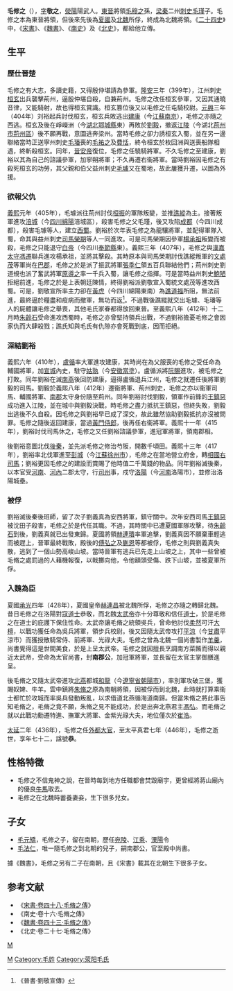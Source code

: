 '''毛修之'''（{{bd|375年||446年}}），[[表字|字]]'''敬之'''，[[滎陽|滎陽]]陽武人。[[東晉|東晉]]將領[[毛穆之|毛穆之]]孫，[[梁州|梁]][[秦州|秦]]二州[[刺史|刺史]][[毛瑾|毛瑾]]子。毛修之本為東晉將領，但後來先後為[[夏_(十六國)|夏國]]及[[北魏|北魏]]所俘，終成為北魏將領。《[[二十四史|二十四史]]》中，《[[宋書|宋書]]》、《[[魏書|魏書]]》、《[[南史|南史]]》及《[[北史|北史]]》，都給他立傳。

== 生平 ==
=== 歷仕晉楚 ===
毛修之有大志，多讀史籍，又得殷仲堪請為參軍。[[隆安_(東晉)|隆安]]三年（399年），江州刺史[[桓玄|桓玄]]出兵襲擊荊州，逼殷仲堪自殺，自兼荊州。毛修之改任桓玄參軍，又因其通曉音律，又能騎射，故也得桓玄賞識。桓玄篡位後又以毛修之任屯騎校尉。[[元興_(東晉)|元興]]三年（404年）刘裕起兵討伐桓玄，桓玄兵敗逃出[[建康|建康]]（今[[江蘇|江蘇]][[南京|南京]]），毛修之亦隨之西逃。桓玄及後在崢嶸洲（今[[湖北|湖北]][[鄂城縣|鄂城縣]]東）再敗於[[劉毅_(東晉)|劉毅]]，撤返[[江陵|江陵]]（今湖北[[荊州市|荊州市]][[荊州區|荊州區]]）後不願再戰，意圖逃奔梁州。當時毛修之卻力誘桓玄入蜀，並在另一邊聯絡當時正送寧州刺史[[毛璠|毛璠]]喪的[[毛祐之|毛祐之]]及[[費恬|費恬]]，終令桓玄於枚回洲與送喪船隊相遇，終斬殺桓玄。同年，[[晉安帝|晉安帝]]復位，毛修之任驍騎將軍。不久毛修之至建康，劉裕以其為自己的諮議參軍，加寧朔將軍；不久再遷右衞將軍。當時劉裕因毛修之有殺死桓玄的功勞，其父親和伯父益州刺史[[毛璩|毛璩]]又在蜀地，故此屢獲升遷，以圖為外援。

=== 欲報父仇 ===
[[義熙_(東晉)|義熙]]元年（405年），毛璩派往荊州討伐[[桓振|桓振]]的軍隊叛變，並推[[譙縱|譙縱]]為主。接著叛軍進攻[[涪城|涪城]]（今[[四川|四川]][[綿陽|綿陽]]涪城區），殺害毛修之父毛瑾，後又攻陷[[成都|成都]]（今四川成都），殺害毛璩等人，建立[[西蜀|西蜀]]。劉裕於次年表毛修之為龍驤將軍，並配得軍隊入蜀，命其與益州刺史[[司馬榮期|司馬榮期]]等人一同進攻。可是司馬榮期因參軍[[楊承祖|楊承祖]]叛變而被殺，毛修之只能退守[[白帝|白帝]]（今四川[[奉節縣|奉節縣]]東）。義熙三年（407年），毛修之與[[漢嘉|漢嘉]][[太守|太守]][[馮遷|馮遷]]聯兵進攻楊承祖，並將其擊殺。其時原本與司馬榮期討伐譙縱叛軍的[[文處茂|文處茂]]等軍尚在[[巴郡|巴郡]]，毛修之於是派了振武將軍[[張季仁|張季仁]]領五百兵聯結他們；荊州刺史劉道規也派了奮武將軍[[原導之|原導之]]率一千兵入蜀，讓毛修之指揮。可是當時益州刺史[[鮑陋|鮑陋]]拒絕前進，毛修之於是上表朝廷陳情，終得劉裕派劉敬宣入蜀統文處茂等進攻西蜀。可是，劉敬宣所率主力卻在[[黃虎|黃虎]]（今四川綿陽東南）為[[譙道福|譙道福]]所阻，無法前進，最終逼於糧盡和疫病而撤軍，無功而返<ref>《晉書·劉敬宣傳》</ref>。不過戰後譙縱就交出毛璩、毛璠等人的屍體讓毛修之舉喪，其他毛氏家眷都得放回東晉。至義熙八年（412年）十二月時[[朱齡石|朱齡石]]受命進攻西蜀時，毛修之亦曾堅持領兵出戰，不過劉裕擔憂毛修之會因家仇而大肆殺戮；譙氏知與毛氏有仇隙亦會死戰到底，因而拒絕。

=== 深結劉裕 ===
義熙六年（410年），[[盧循|盧循]]率大軍進攻建康，其時尚在為父服喪的毛修之受任命為輔國將軍，加[[宣城|宣城]]內史，駐守[[姑孰|姑孰]]（今[[安徽|安徽]][[當塗|當塗]]）。盧循派將[[阮賜|阮賜]]進攻，被毛修之打敗。同年劉裕在滅[[南燕_(十六國)|南燕]]後回防建康，逼得盧循退兵江州，毛修之就遷任後將軍劉毅的司馬。劉毅於義熙八年（412年）遷衞將軍、荊州刺史，毛修之亦以衞軍司馬、輔國將軍、[[南郡|南郡]]太守身份隨至荊州。同年劉裕討伐劉毅，領軍作前鋒的[[王鎮惡|王鎮惡]]成功進入江陵，並在城中與劉毅決戰，時毛修之盡力抵抗王鎮惡，但終失敗，劉毅出逃後不久自殺。因毛修之與劉裕早已成了深交，故此雖然協助劉毅抵抗亦沒被問罪。毛修之隨後返回建康，當過[[黃門侍郎|黃門侍郎]]，後再任右衞將軍。義熙十一年（415年），劉裕討伐司馬休之，毛修之又任劉裕諮議參軍，進冠軍將軍，領南郡相。

後劉裕意圖北伐[[後秦|後秦]]，並先派毛修之修治芍阪，開數千頃田。義熙十三年（417年），劉裕率北伐軍進至[[彭城|彭城]]（今[[江蘇|江蘇]][[徐州市|徐州市]]），毛修之在當地營立府舍，轉[[相國|相國]][[司馬|右司馬]]；劉裕更因毛修之的建設而賞賜了他時值二千萬錢的物品。同年劉裕滅後秦，以本官受[[河南郡|河南]]、[[河內郡_(中國)|河內]]二郡太守，行[[司州|司州]]事，戍守[[洛陽|洛陽]]（今[[河南|河南]]洛陽市），並修治洛陽城壘。

=== 被俘 ===
劉裕滅後秦後班師，留了次子劉義真為安西將軍，鎮守關中。次年安西司馬[[王鎮惡|王鎮惡]]被沈田子殺害，毛修之於是代任其職。不過，其時關中已遭夏國軍隊攻擊，待[[朱齡石|朱齡石]]到後，劉義真就已出發東歸。夏國將領[[赫連璝|赫連璝]]率軍追擊，劉義真因不願棄車輕逃而被趕上，晉軍最終戰敗，殿後的[[傅弘之|傅弘之]]及[[蒯恩|蒯恩]]等都被俘，毛修之則與劉義真失散，逃到了一個山勢高峻山坡。當時晉軍有逃兵已先走上山坡之上，其中一些曾被毛脩之處罰過的人藉機報復，以戟擲向他，令他額頭受傷、跌下山坡，並被夏軍所俘。

=== 入魏為臣 ===
夏國[[承光_(夏)|承光]]四年（428年），夏國皇帝[[赫連昌|赫連昌]]被北魏所俘，毛修之亦隨之轉歸北魏。昔日毛修之在洛陽對[[寇謙之|寇道士]]恭敬，而北魏[[太武帝|太武帝]]亦十分尊敬和信任[[道士|道士]]，於是毛修之在道士的庇護下保住性命。太武帝讓毛脩之統領吳兵，曾命他討伐[[柔然|柔然]]可汗[[大檀_(可汗)|大檀]]，以戰功獲任命為吳兵將軍，領步兵校尉。後又因隨太武帝攻打[[平涼|平涼]]（今[[甘肅|甘肅]]平涼市）而獲授散騎常侍、前將軍、光祿大夫。毛修之曾為北魏一個尚書製作[[羊羹|羊羹]]，尚書覺得這是世間美食，於是上呈太武帝。毛修之就因擅長烹調南方菜餚而得以親近太武帝，受命為太官尚書，封'''南郡公'''，加冠軍將軍，並長留在太官主掌御膳進呈。

後毛脩之又隨太武帝進攻[[北燕|北燕]]都城[[和龍|和龍]]（今[[遼寧省|遼寧省]][[朝陽市|朝陽市]]），率別軍攻破三堡，獲賜奴婢、牛羊。雲中鎮將[[朱脩之|朱脩之]]原為南朝將領，因被俘而到北魏，此時就打算乘衞士都忙於攻城而率吳兵發動叛亂，以求借道北燕循海道南歸。但當朱脩之將此事告知毛脩之，毛脩之竟不願，朱脩之見不能成功，於是出奔北燕君主[[馮弘|馮弘]]。而毛脩之就以此戰功勳遷特進、撫軍大將軍、金紫光祿大夫，地位僅次於[[崔浩|崔浩]]。

[[太延|太延]]二年（436年），毛修之任[[外都大官|外都大官]]，至太平真君七年（446年），毛修之逝世，享年七十二，諡號'''恭'''。

== 性格特徵 ==
*毛修之不信鬼神之說，在晉時每到地方任職都會焚毀廟宇，更曾經將蔣山廟內的優良[[牛|牛]][[馬|馬]]取去。
*毛修之在北魏時蓄養妻妾，生下很多兒女。

== 子女 ==
*[[毛元矯|毛元矯]]，毛修之子，留在南朝，歷任[[宛陵縣|宛陵]]、[[江乘縣|江乘]]、[[溧陽縣|溧陽]]令
*[[毛法仁|毛法仁]]，唯一隨毛修之到北朝的兒子，嗣南郡公，官至殿中尚書。
據《魏書》，毛修之另有二子在南朝，且《宋書》載其在北朝生下很多子女。

==参考文献==
*《[[s:宋書/卷48#毛脩之|宋書·卷四十八·毛脩之傳]]》
*《南史·卷十六·毛脩之傳》
*《[[s:魏書/卷43#毛脩之|魏書·卷四十三·毛脩之傳]]》
*《北史·卷二十七·毛脩之傳》
{{reflist}}

[[Category:東晉軍事人物|M]]
[[category:南北朝軍事人物|M]]
[[Category:毛姓|Category:毛姓]]
[[Category:荥阳毛氏|Category:荥阳毛氏]]